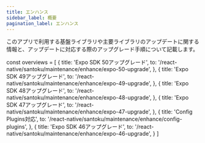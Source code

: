 ```yaml
---
title: エンハンス
sidebar_label: 概要
pagination_label: エンハンス
---
```


このアプリで利用する基盤ライブラリや主要ライブラリのアップデートに関する情報と、アップデートに対応する際のアップグレード手順について記載します。

<!-- textlint-disable ja-technical-writing/sentence-length,ja-technical-writing/max-comma,ja-spacing/ja-no-space-around-parentheses,jtf-style/3.3.かっこ類と隣接する文字の間のスペースの有無,ja-technical-writing/ja-no-mixed-period,ja-technical-writing/no-unmatched-pair -->

const overviews = [
  {
    title: 'Expo SDK 50アップグレード',
    to: '/react-native/santoku/maintenance/enhance/expo-50-upgrade',
  },
  {
    title: 'Expo SDK 49アップグレード',
    to: '/react-native/santoku/maintenance/enhance/expo-49-upgrade',
  },
  {
    title: 'Expo SDK 48アップグレード',
    to: '/react-native/santoku/maintenance/enhance/expo-48-upgrade',
  },
  {
    title: 'Expo SDK 47アップグレード',
    to: '/react-native/santoku/maintenance/enhance/expo-47-upgrade',
  },
  {
    title: 'Config Plugins対応',
    to: '/react-native/santoku/maintenance/enhance/config-plugins',
  },
  {
    title: 'Expo SDK 46アップグレード',
    to: '/react-native/santoku/maintenance/enhance/expo-46-upgrade',
  }
]

<PageList overviews={overviews} colSize={12} />

<!-- textlint-enable ja-technical-writing/sentence-length,ja-technical-writing/max-comma,ja-spacing/ja-no-space-around-parentheses,jtf-style/3.3.かっこ類と隣接する文字の間のスペースの有無,ja-technical-writing/ja-no-mixed-period,ja-technical-writing/no-unmatched-pair -->
